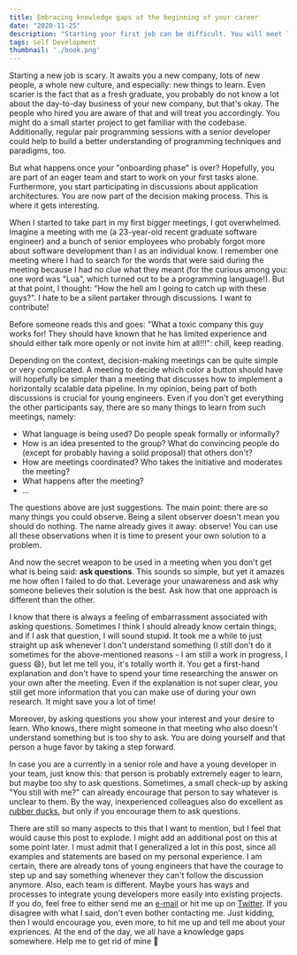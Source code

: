 ```yaml
---
title: Embracing knowledge gaps at the beginning of your career
date: "2020-11-25"
description: "Starting your first job can be difficult. You will meet lots of very smart and talented people. Don't let that scare you."
tags: Self Development
thumbnail: './book.png'
---
```


Starting a new job is scary. It awaits you a new company, lots of new people, a whole new culture, and especially: new things to learn.
Even scarier is the fact that as a fresh graduate, you probably do not know a lot about the day-to-day business of your new company, but that's okay.
The people who hired you are aware of that and will treat you accordingly. You might do a small starter project to get familiar with the codebase. 
Additionally, regular pair programming sessions with a senior developer could help to build a better understanding of programming techniques and paradigms, too.

But what happens once your "onboarding phase" is over? Hopefully, you are part of an eager team and start to work on your first tasks alone.
Furthermore, you start participating in discussions about application architectures. You are now part of the decision making process. 
This is where it gets interesting.

When I started to take part in my first bigger meetings, I got overwhelmed. Imagine a meeting with me (a 23-year-old recent graduate software engineer)
and a bunch of senior employees who probably forgot more about software development than I as an individual know.
I remember one meeting where I had to search for the words that were said during the meeting because I had no clue what they meant 
(for the curious among you: one word was "Lua", which turned out to be a programming language!). But at that point, I thought: "How the hell am I going to
catch up with these guys?". I hate to be a silent partaker through discussions. I want to contribute! 

Before someone reads this and goes: "What a toxic company this guy works for! They should have known that he has limited experience and should
either talk more openly or not invite him at all!!!": chill, keep reading.

Depending on the context, decision-making meetings can be quite simple or very complicated. A meeting to decide which color a button
should have will hopefully be simpler than a meeting that discusses how to implement a horizontally scalable data pipeline.
In my opinion, being part of both discussions is crucial for young engineers. Even if you don't get everything the other participants say,
there are so many things to learn from such meetings, namely:

* What language is being used? Do people speak formally or informally?
* How is an idea presented to the group? What do convincing people do (except for probably having a solid proposal) that others don't? 
* How are meetings coordinated? Who takes the initiative and moderates the meeting? 
* What happens after the meeting? 
* ...

The questions above are just suggestions. The main point: there are so many things you could observe. Being a silent observer doesn't mean
you should do nothing. The name already gives it away: observe! You can use all these observations when it is time to present your own solution
to a problem.

And now the secret weapon to be used in a meeting when you don't get what is being said: <b>ask questions</b>. This sounds so simple,
but yet it amazes me how often I failed to do that. Leverage your unawareness and ask why someone believes their solution is the best.
Ask how that one approach is different than the other. 

I know that there is always a feeling of embarrassment associated with asking questions.
Sometimes I think I should already know certain things, and if I ask that question, I will sound stupid. It took me a while to just straight
up ask whenever I don't understand something (I still don't do it sometimes for the above-mentioned reasons - I am still a work in progress, I guess 😄),
but let me tell you, it's totally worth it. You get a first-hand explanation and don't have to spend your time researching the answer on your own
after the meeting. Even if the explanation is not super clear, you still get more information that you can make use of during your own research.
It might save you a lot of time!

Moreover, by asking questions you show your interest and your desire to learn. Who knows, there might someone in that meeting who also doesn't understand 
something but is too shy to ask. You are doing yourself and that person a huge favor by taking a step forward.

In case you are a currently in a senior role and have a young developer in your team, just know this: that person is probably extremely eager to learn, but
maybe too shy to ask questions. Sometimes, a small check-up by asking "You still with me?" can already encourage that person to say whatever is unclear to them.
By the way, inexperienced colleagues also do excellent as <a href="https://en.wikipedia.org/wiki/Rubber_duck_debugging" target="_blank" rel="noreferrer">rubber ducks</a>,
but only if you encourage them to ask questions.

There are still so many aspects to this that I want to mention, but I feel that would cause this post to explode. I might add an additional post
on this at some point later. I must admit that I generalized a lot in this post, since all examples and statements are based on my personal experience. I am certain, there are already
tons of young engineers that have the courage to step up and say something whenever they can't follow the discussion anymore. Also, each team is different. Maybe yours has
ways and processes to integrate young developers more easily into existing projects. If you do, feel free to either send me an <a href="mailto:daljeet-sandu@hotmail.de">e-mail</a>
or hit me up on <a href="https://twitter.com/daljeetsan" target="_blank" rel="norefferer">Twitter</a>. If you disagree with what I said, don't even bother contacting me. Just kidding,
then I would encourage you, even more, to hit me up and tell me about your expriences. At the end of the day, we all have a knowledge gaps somewhere. Help me to get rid of mine 🙂
